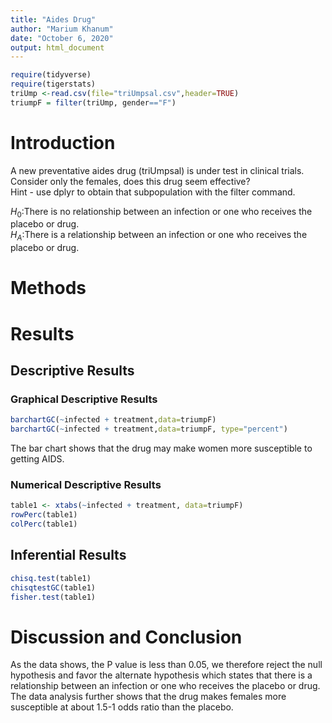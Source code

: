 ```yaml
---
title: "Aides Drug"
author: "Marium Khanum"  
date: "October 6, 2020"
output: html_document
---
```


```r
require(tidyverse)
require(tigerstats)
triUmp <-read.csv(file="triUmpsal.csv",header=TRUE)
triumpF = filter(triUmp, gender=="F")
```

# Introduction

<!--In this section you explain what you are trying to show.  Where did the data come from?  What is the research or other question you are trying to answer?.  If you skimp in this section expect to be marked down in your grade. Paint a picture of the project a couple of paragraphs is expected!-->

A new  preventative aides drug (triUmpsal) is under test in clinical trials. Consider only the females, does this drug seem effective?  
Hint - use dplyr to obtain that subpopulation with the filter command.  
  
$H_0$:There is no relationship between an infection or one who receives the placebo or drug.  
$H_A$:There is a relationship between an infection or one who receives the placebo or drug.  

# Methods

<!--Decide on your methods:  use "variable analysis" or other appropriate descriptors.  Make sure to choose at least one graphical method and at least one numerical method. Discuss what data manipulations may be needed for example subsetting or other binning procedures and what sort of graphical displays and inferential tools will be used!-->  

# Results

<!--Divide this section into two sub-sections:  One for your descriptive  results and one for your inferential results.!-->

## Descriptive Results  
  
### Graphical Descriptive Results

<!--Graphical results here.  Make sure to show your code.  Provide appropriate labels for axes, giving units if possible, and provide a good title for the graph, too.  Use the graphical results to describe the patterns if any that exist in the data as focused toward the research question. Bottom line is to explain the features of the graph that are relevant to conforming or departing to what is expected by your null hypothesis !-->

```r
barchartGC(~infected + treatment,data=triumpF)
barchartGC(~infected + treatment,data=triumpF, type="percent")

```
The bar chart shows that the drug may make women more susceptible to getting AIDS.   

### Numerical Descriptive Results

<!--Numerical results go here. Use the numerical results to describe the patterns if any that exist in the data as focused toward the research question!-->
```r
table1 <- xtabs(~infected + treatment, data=triumpF)
rowPerc(table1)
colPerc(table1)
```

## Inferential Results

<!--State hypothesis clearly.  Make sure your discussion of the inferential test covers all the aspects that the test output produces, such as test statistic, p-value etc.  Make a decision about the null hypothesis, explain the assumptions on which the selected test/procedure was based, and why the chosen procedure satisfys the assumptions and is appropriate to answer the research question!-->
  
```r
chisq.test(table1)
chisqtestGC(table1)
fisher.test(table1)
```

# Discussion and Conclusion

<!--Discussion and conclusion here.  If you found a relationship be sure to consider whether the relationship occurs because one of the variables causes the other, or whether they perhaps are related for some other reason.  Watch the chapter 6 videos from the Georgetown videos collection.!-->  
  
As the data shows, the P value is less than 0.05, we therefore reject the null hypothesis and favor the alternate hypothesis which states that there is a relationship between an infection or one who receives the placebo or drug. The data analysis further shows that the drug makes females more susceptible at about 1.5-1 odds ratio than the placebo.
